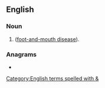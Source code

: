{{also|fm|Fm|FM|.fm|f.m.}}
==English==
{{wikipedia}}

===Noun===
{{en-noun|-}}

# {{abbreviation of|foot and mouth|lang=en|nodot=1}} ([[foot-and-mouth disease]]).

===Anagrams===
* {{anagrams|en|a=fm|M-F|MF}}

[[Category:English terms spelled with &]]